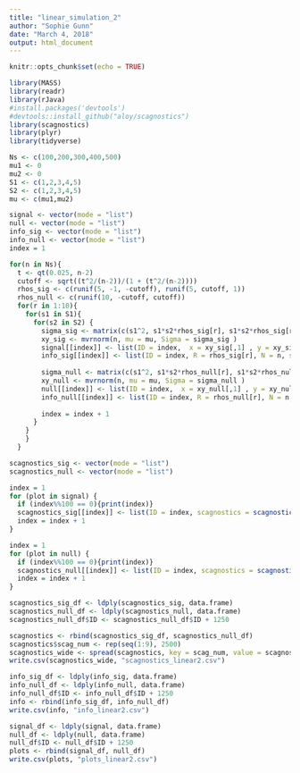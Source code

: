```yaml
---
title: "linear_simulation_2"
author: "Sophie Gunn"
date: "March 4, 2018"
output: html_document
---
```


```r
knitr::opts_chunk$set(echo = TRUE)
```


```r
library(MASS)
library(readr)
library(rJava)
#install.packages('devtools')
#devtools::install_github("aloy/scagnostics")
library(scagnostics)
library(plyr)
library(tidyverse)
```

```r
Ns <- c(100,200,300,400,500)
mu1 <- 0
mu2 <- 0
S1 <- c(1,2,3,4,5)
S2 <- c(1,2,3,4,5)
mu <- c(mu1,mu2)

signal <- vector(mode = "list")
null <- vector(mode = "list")
info_sig <- vector(mode = "list")
info_null <- vector(mode = "list")
index = 1

for(n in Ns){
  t <- qt(0.025, n-2)
  cutoff <- sqrt((t^2/(n-2))/(1 + (t^2/(n-2))))
  rhos_sig <- c(runif(5, -1, -cutoff), runif(5, cutoff, 1))
  rhos_null <- c(runif(10, -cutoff, cutoff))
  for(r in 1:10){
    for(s1 in S1){
      for(s2 in S2) {
        sigma_sig <- matrix(c(s1^2, s1*s2*rhos_sig[r], s1*s2*rhos_sig[r], s2^2),2)
        xy_sig <- mvrnorm(n, mu = mu, Sigma = sigma_sig )
        signal[[index]] <- list(ID = index,  x = xy_sig[,1] , y = xy_sig[,2])
        info_sig[[index]] <- list(ID = index, R = rhos_sig[r], N = n, sd1 = s1, sd2 = s2)
        
        sigma_null <- matrix(c(s1^2, s1*s2*rhos_null[r], s1*s2*rhos_null[r], s2^2),2)
        xy_null <- mvrnorm(n, mu = mu, Sigma = sigma_null )
        null[[index]] <- list(ID = index,  x = xy_null[,1] , y = xy_null[,2])
        info_null[[index]] <- list(ID = index, R = rhos_null[r], N = n, sd1 = s1, sd2 = s2)
        
        index = index + 1
      }
    }
    }
  }

scagnostics_sig <- vector(mode = "list")
scagnostics_null <- vector(mode = "list")

index = 1
for (plot in signal) {
  if (index%%100 == 0){print(index)}
  scagnostics_sig[[index]] <- list(ID = index, scagnostics = scagnostics(plot$x, plot$y)$s)
  index = index + 1
}

index = 1
for (plot in null) {
  if (index%%100 == 0){print(index)}
  scagnostics_null[[index]] <- list(ID = index, scagnostics = scagnostics(plot$x, plot$y)$s)
  index = index + 1
}


```


```r
scagnostics_sig_df <- ldply(scagnostics_sig, data.frame)
scagnostics_null_df <- ldply(scagnostics_null, data.frame)
scagnostics_null_df$ID <- scagnostics_null_df$ID + 1250

scagnostics <- rbind(scagnostics_sig_df, scagnostics_null_df)
scagnostics$scag_num <- rep(seq(1:9), 2500)
scagnostics_wide <- spread(scagnostics, key = scag_num, value = scagnostics)
write.csv(scagnostics_wide, "scagnostics_linear2.csv")

info_sig_df <- ldply(info_sig, data.frame)
info_null_df <- ldply(info_null, data.frame)
info_null_df$ID <- info_null_df$ID + 1250
info <- rbind(info_sig_df, info_null_df)
write.csv(info, "info_linear2.csv")

signal_df <- ldply(signal, data.frame)
null_df <- ldply(null, data.frame)
null_df$ID <- null_df$ID + 1250
plots <- rbind(signal_df, null_df)
write.csv(plots, "plots_linear2.csv")
```


